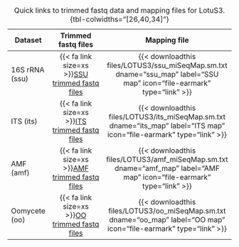 | Dataset         | Trimmed fastq files                                                                             | Mapping file                                                                                                            |
|-----------------|:-----------------------------------------------------------------------------------------------:|:-----------------------------------------------------------------------------------------------------------------------:|
| 16S rRNA (ssu)  | {{< fa link size=xs >}}[SSU trimmed fastq files](https://figshare.com/s/2450aa503d20de83ee98)   | {{< downloadthis files/LOTUS3/ssu_miSeqMap.sm.txt dname="ssu_map" label="SSU map" icon="file-earmark" type="link" >}}   |
| ITS (its)       | {{< fa link size=xs >}}[ITS trimmed fastq files](https://figshare.com/s/8ab716f270e790dad3df)   | {{< downloadthis files/LOTUS3/its_miSeqMap.sm.txt dname="its_map" label="ITS map" icon="file-earmark" type="link" >}}   |
| AMF (amf)       | {{< fa link size=xs >}}[AMF trimmed fastq files](https://figshare.com/s/02c3755658e82291d081)   | {{< downloadthis files/LOTUS3/amf_miSeqMap.sm.txt dname="amf_map" label="AMF map" icon="file-earmark" type="link" >}}   |
| Oomycete (oo)   | {{< fa link size=xs >}}[OO trimmed fastq files](https://figshare.com/s/ded97156a4817712b67f)    | {{< downloadthis files/LOTUS3/oo_miSeqMap.sm.txt dname="oo_map" label="OO map" icon="file-earmark" type="link" >}}      |

: Quick links to trimmed fastq data and mapping files for LotuS3. {tbl-colwidths="[26,40,34]"}
